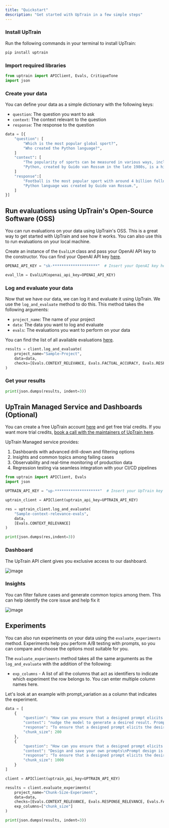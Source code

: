 ```yaml
---
title: "Quickstart"
description: "Get started with UpTrain in a few simple steps"
---
```



### Install UpTrain

Run the following commands in your terminal to install UpTrain:

```bash
pip install uptrain
```

### Import required libraries

```python
from uptrain import APIClient, Evals, CritiqueTone
import json
```


### Create your data

You can define your data as a simple dictionary with the following keys:

- `question`: The question you want to ask
- `context`: The context relevant to the question
- `response`: The response to the question

```python
data = [{
    "question": [
        "Which is the most popular global sport?",
        "Who created the Python language?",
    ]
    "context": [
        "The popularity of sports can be measured in various ways, including TV viewership, social media presence, number of participants, and economic impact. Football is undoubtedly the world's most popular sport with major events like the FIFA World Cup and sports personalities like Ronaldo and Messi, drawing a followership of more than 4 billion people.",
        "Python, created by Guido van Rossum in the late 1980s, is a high-level general-purpose programming language. Its design philosophy emphasizes code readability, and its language constructs aim to help programmers write clear, logical code for both small and large-scale software projects.",
    ]
    "response":[
        "Football is the most popular sport with around 4 billion followers worldwide",
        "Python language was created by Guido van Rossum.",
    ]
}]
```

## Run evaluations using UpTrain's Open-Source Software (OSS)

You can run evaluations on your data using UpTrain's OSS. This is a great way to get started with UpTrain and see how it works. You can also use this to run evaluations on your local machine.

Create an instance of the `EvalLLM` class and pass your OpenAI API key to the constructor. You can find your OpenAI API key [here](https://beta.openai.com/account/api-keys).

```python
OPENAI_API_KEY = "sk-********************"  # Insert your OpenAI key here

eval_llm = EvalLLM(openai_api_key=OPENAI_API_KEY)
```


### Log and evaluate your data

Now that we have our data, we can log it and evaluate it using UpTrain. We use the `log_and_evaluate` method to do this. This method takes the following arguments:

- `project_name`: The name of your project
- `data`: The data you want to log and evaluate
- `evals`: The evaluations you want to perform on your data

You can find the list of all available evaluations [here](/key-components/evals).

```python
results = client.log_and_evaluate(
    project_name="Sample-Project",
    data=data,
    checks=[Evals.CONTEXT_RELEVANCE, Evals.FACTUAL_ACCURACY, Evals.RESPONSE_RELEVANCE, CritiqueTone(persona="teacher")]
)
```

### Get your results

```python
print(json.dumps(results, indent=3))
```


## UpTrain Managed Service and Dashboards (Optional)

You can create a free UpTrain account [here](https://uptrain.ai/) and get free trial credits. If you want more trial credits, [book a call with the maintainers of UpTrain here](https://calendly.com/uptrain-sourabh/30min).

UpTrain Managed service provides:
1. Dashboards with advanced drill-down and filtering options
2. Insights and common topics among failing cases
3. Observability and real-time monitoring of production data
4. Regression testing via seamless integration with your CI/CD pipelines

```python
from uptrain import APIClient, Evals
import json

UPTRAIN_API_KEY = "up-********************"  # Insert your UpTrain key here

uptrain_client = APIClient(uptrain_api_key=UPTRAIN_API_KEY)

res = uptrain_client.log_and_evaluate(
    "Sample-context-relevance-evals",
    data,
    [Evals.CONTEXT_RELEVANCE]
)

print(json.dumps(res,indent=3))
```

### Dashboard

The UpTrain API client gives you exclusive access to our dashboard.

![image](https://github.com/uptrain-ai/uptrain/assets/43818888/b84a76eb-6777-4290-b532-7e0038eded5a)


### Insights

You can filter failure cases and generate common topics among them. This can help identify the core issue and help fix it

![image](https://github.com/uptrain-ai/uptrain/assets/43818888/7c24afcb-94b2-4c9a-a48f-23d86bbfdab0)


## Experiments

You can also run experiments on your data using the `evaluate_experiments` method. Experiments help you perform A/B testing with prompts, so you can compare and choose the options most suitable for you. 

The `evaluate_experiments` method takes all the same arguments as the `log_and_evaluate` with the addition of the following:

- `exp_columns` - A list of all the columns that act as identifiers to indicate which experiment the row belongs to. You can enter multiple column names here.


Let's look at an example with prompt_variation as a column that indicates the experiment.

```python
data = [
    {
        "question": "How can you ensure that a designed prompt elicits the desired response from a language model?",
        "context": "nudge the model to generate a desired result. Prompt design can be an efficient\nway to experiment with adapting a language model for a specific use case.",
        "response": "To ensure that a designed prompt elicits the desired response from a language model, you can experiment with different prompt designs that nudge the model towards generating the desired result. This can be an efficient way to adapt the language model for a specific use case.",
        "chunk_size": 200
    },
    {
        "question": "How can you ensure that a designed prompt elicits the desired response from a language model?",
        "context": "Design and save your own prompts\nPrompt design is the process of manually creating prompts that elicit the\ndesired response from a language model. By carefully crafting prompts, you can\nnudge the model to generate a desired result. Prompt design can be an efficient\nway to experiment with adapting a language model for a specific use case.\nYou can create and save your own prompts in Vertex AI Studio. When\ncreating a new prompt, you enter the prompt text, specify the model to use,\nconfigure parameter values, and test the prompt by generating a response. You\ncan iterate on the prompt and its configurations until you get the desired\nresults. When you are done designing the prompt, you can save it in\nVertex AI Studio.\nResponse citations\nIf you are using a text model in Vertex AI Studio like text-bison, you\nreceive text responses based on your input. Our features are intended to produce\noriginal content and not replicate existing content at length. If",
        "response": "To ensure that a designed prompt elicits the desired response from a language model, you can manually create prompts that carefully craft the desired result. By iterating on the prompt and its configurations in Vertex AI Studio, you can experiment and adjust until you achieve the desired results. Additionally, it is important to note that the text models in Vertex AI Studio are designed to produce original content and not replicate existing content at length.",
        "chunk_size": 1000
    }
]

client = APIClient(uptrain_api_key=UPTRAIN_API_KEY)

results = client.evaluate_experiments(
    project_name="Chunk-Size-Experiment",
    data=data,
    checks=[Evals.CONTEXT_RELEVANCE, Evals.RESPONSE_RELEVANCE, Evals.FACTUAL_ACCURACY],
    exp_columns=["chunk_size"]
)

print(json.dumps(results, indent=3))
```

